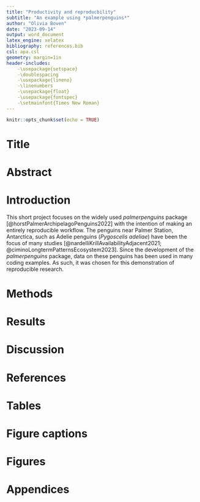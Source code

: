 ```yaml
---
title: "Productivity and reproducbility"
subtitle: "An example using *palmerpenguins*"
author: "Olivia Boven"
date: "2023-09-14"
output: word_document
latex_engine: xelatex
bibliography: references.bib
csl: apa.csl
geometry: margin=1in 
header-includes:
    -\usepackage{setspace}
    -\doublespacing
    -\usepackage{lineno}
    -\linenumbers
    -\usepackage{float}
    -\usepackage{fontspec}
    -\setmainfont{Times New Roman}
---
```


```r
knitr::opts_chunk$set(echo = TRUE)
```

# Title

\newpage

# Abstract

\newpage

# Introduction

This short project focuses on the widely used *palmerpenguins* package [@horstPalmerArchipelagoPenguins2022] with the intention of making an entirely reproducible workflow. The penguins near Palmer Station, Antarctica, such as Adelie penguins (*Pygoscelis adeliae*) have been the focus of many studies [@nardelliKrillAvailabilityAdjacent2021; @ciminoLongtermPatternsEcosystem2023]. Since the development of the *palmerpenguins* package, data on these penguins has been used in many coding examples. As such, it was chosen for this demonstration of reproducible research.

# Methods

# Results

:::(#refs)
:::

# Discussion

# References

# Tables

# Figure captions

# Figures

# Appendices
